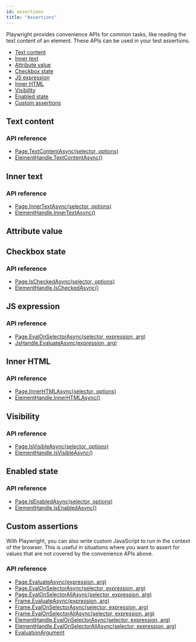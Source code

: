 ```yaml
---
id: assertions
title: "Assertions"
---
```


Playwright provides convenience APIs for common tasks, like reading the text content of an element. These APIs can be used in your test assertions.

- [Text content](#text-content)
- [Inner text](#inner-text)
- [Attribute value](#attribute-value)
- [Checkbox state](#checkbox-state)
- [JS expression](#js-expression)
- [Inner HTML](#inner-html)
- [Visibility](#visibility)
- [Enabled state](#enabled-state)
- [Custom assertions](#custom-assertions)

## Text content

### API reference
- [Page.TextContentAsync(selector, options)](./api/class-page.mdx#pagetextcontentasyncselector-options)
- [ElementHandle.TextContentAsync()](./api/class-elementhandle.mdx#elementhandletextcontentasync)

## Inner text

### API reference
- [Page.InnerTextAsync(selector, options)](./api/class-page.mdx#pageinnertextasyncselector-options)
- [ElementHandle.InnerTextAsync()](./api/class-elementhandle.mdx#elementhandleinnertextasync)

## Attribute value

## Checkbox state

### API reference
- [Page.IsCheckedAsync(selector, options)](./api/class-page.mdx#pageischeckedasyncselector-options)
- [ElementHandle.IsCheckedAsync()](./api/class-elementhandle.mdx#elementhandleischeckedasync)

## JS expression

### API reference
- [Page.EvalOnSelectorAsync(selector, expression, arg)](./api/class-page.mdx#pageevalonselectorasyncselector-expression-arg)
- [JsHandle.EvaluateAsync(expression, arg)](./api/class-jshandle.mdx#jshandleevaluateasyncexpression-arg)

## Inner HTML

### API reference
- [Page.InnerHTMLAsync(selector, options)](./api/class-page.mdx#pageinnerhtmlasyncselector-options)
- [ElementHandle.InnerHTMLAsync()](./api/class-elementhandle.mdx#elementhandleinnerhtmlasync)

## Visibility

### API reference
- [Page.IsVisibleAsync(selector, options)](./api/class-page.mdx#pageisvisibleasyncselector-options)
- [ElementHandle.IsVisibleAsync()](./api/class-elementhandle.mdx#elementhandleisvisibleasync)

## Enabled state

### API reference
- [Page.IsEnabledAsync(selector, options)](./api/class-page.mdx#pageisenabledasyncselector-options)
- [ElementHandle.IsEnabledAsync()](./api/class-elementhandle.mdx#elementhandleisenabledasync)

## Custom assertions

With Playwright, you can also write custom JavaScript to run in the context of the browser. This is useful in situations where you want to assert for values that are not covered by the convenience APIs above.

### API reference
- [Page.EvaluateAsync(expression, arg)](./api/class-page.mdx#pageevaluateasyncexpression-arg)
- [Page.EvalOnSelectorAsync(selector, expression, arg)](./api/class-page.mdx#pageevalonselectorasyncselector-expression-arg)
- [Page.EvalOnSelectorAllAsync(selector, expression, arg)](./api/class-page.mdx#pageevalonselectorallasyncselector-expression-arg)
- [Frame.EvaluateAsync(expression, arg)](./api/class-frame.mdx#frameevaluateasyncexpression-arg)
- [Frame.EvalOnSelectorAsync(selector, expression, arg)](./api/class-frame.mdx#frameevalonselectorasyncselector-expression-arg)
- [Frame.EvalOnSelectorAllAsync(selector, expression, arg)](./api/class-frame.mdx#frameevalonselectorallasyncselector-expression-arg)
- [ElementHandle.EvalOnSelectorAsync(selector, expression, arg)](./api/class-elementhandle.mdx#elementhandleevalonselectorasyncselector-expression-arg)
- [ElementHandle.EvalOnSelectorAllAsync(selector, expression, arg)](./api/class-elementhandle.mdx#elementhandleevalonselectorallasyncselector-expression-arg)
- [EvaluationArgument]

[Accessibility]: ./api/class-accessibility.mdx "Accessibility"
[Browser]: ./api/class-browser.mdx "Browser"
[BrowserContext]: ./api/class-browsercontext.mdx "BrowserContext"
[BrowserType]: ./api/class-browsertype.mdx "BrowserType"
[ConsoleMessage]: ./api/class-consolemessage.mdx "ConsoleMessage"
[Dialog]: ./api/class-dialog.mdx "Dialog"
[Download]: ./api/class-download.mdx "Download"
[ElementHandle]: ./api/class-elementhandle.mdx "ElementHandle"
[FileChooser]: ./api/class-filechooser.mdx "FileChooser"
[Frame]: ./api/class-frame.mdx "Frame"
[JSHandle]: ./api/class-jshandle.mdx "JSHandle"
[Keyboard]: ./api/class-keyboard.mdx "Keyboard"
[Mouse]: ./api/class-mouse.mdx "Mouse"
[Page]: ./api/class-page.mdx "Page"
[Playwright]: ./api/class-playwright.mdx "Playwright"
[Request]: ./api/class-request.mdx "Request"
[Response]: ./api/class-response.mdx "Response"
[Route]: ./api/class-route.mdx "Route"
[Selectors]: ./api/class-selectors.mdx "Selectors"
[TimeoutError]: ./api/class-timeouterror.mdx "TimeoutError"
[Touchscreen]: ./api/class-touchscreen.mdx "Touchscreen"
[Video]: ./api/class-video.mdx "Video"
[WebSocket]: ./api/class-websocket.mdx "WebSocket"
[WebSocketFrame]: ./api/class-websocketframe.mdx "WebSocketFrame"
[Worker]: ./api/class-worker.mdx "Worker"
[Element]: https://developer.mozilla.org/en-US/docs/Web/API/element "Element"
[EvaluationArgument]: ./core-concepts.mdx#evaluation-argument "EvaluationArgument"
[Promise]: https://developer.mozilla.org/en-US/docs/Web/JavaScript/Reference/Global_Objects/Promise "Promise"
[iterator]: https://developer.mozilla.org/en-US/docs/Web/JavaScript/Reference/Iteration_protocols "Iterator"
[origin]: https://developer.mozilla.org/en-US/docs/Glossary/Origin "Origin"
[selector]: https://developer.mozilla.org/en-US/docs/Web/CSS/CSS_Selectors "selector"
[Serializable]: https://developer.mozilla.org/en-US/docs/Web/JavaScript/Reference/Global_Objects/JSON/stringify#Description "Serializable"
[UIEvent.detail]: https://developer.mozilla.org/en-US/docs/Web/API/UIEvent/detail "UIEvent.detail"
[UnixTime]: https://en.wikipedia.org/wiki/Unix_time "Unix Time"
[xpath]: https://developer.mozilla.org/en-US/docs/Web/XPath "xpath"

[Array]: https://developer.mozilla.org/en-US/docs/Web/JavaScript/Reference/Global_Objects/Array "Array"
[boolean]: https://developer.mozilla.org/en-US/docs/Web/JavaScript/Data_structures#Boolean_type "Boolean"
[Buffer]: https://nodejs.org/api/buffer.html#buffer_class_buffer "Buffer"
[ChildProcess]: https://nodejs.org/api/child_process.html "ChildProcess"
[Error]: https://nodejs.org/api/errors.html#errors_class_error "Error"
[EventEmitter]: https://nodejs.org/api/events.html#events_class_eventemitter "EventEmitter"
[function]: https://developer.mozilla.org/en-US/docs/Web/JavaScript/Reference/Global_Objects/Function "Function"
[Map]: https://developer.mozilla.org/en-US/docs/Web/JavaScript/Reference/Global_Objects/Map "Map"
[null]: https://developer.mozilla.org/en-US/docs/Web/JavaScript/Reference/Global_Objects/null "null"
[number]: https://developer.mozilla.org/en-US/docs/Web/JavaScript/Data_structures#Number_type "Number"
[Object]: https://developer.mozilla.org/en-US/docs/Web/JavaScript/Reference/Global_Objects/Object "Object"
[Promise]: https://developer.mozilla.org/en-US/docs/Web/JavaScript/Reference/Global_Objects/Promise "Promise"
[Readable]: https://nodejs.org/api/stream.html#stream_class_stream_readable "Readable"
[RegExp]: https://developer.mozilla.org/en-US/docs/Web/JavaScript/Reference/Global_Objects/RegExp "RegExp"
[void]: https://developer.mozilla.org/en-US/docs/Web/JavaScript/Reference/Global_Objects/undefined "void"
[string]: https://developer.mozilla.org/en-US/docs/Web/JavaScript/Data_structures#String_type "string"
[URL]: https://nodejs.org/api/url.html "URL"

[Action]: https://docs.microsoft.com/en-us/dotnet/api/system.action-1?view=net-5.0 "Action"
[Func]: https://docs.microsoft.com/en-us/dotnet/api/system.func-2?view=net-5.0 "Func"
[IEnumerable]: https://docs.microsoft.com/en-us/dotnet/api/system.collections.ienumerable?view=net-5.0 "IEnumerable"
[TResult]: https://docs.microsoft.com/en-us/dotnet/api/system.threading.tasks.task-1?view=net-5.0 "TResult"

[all available image tags]: https://mcr.microsoft.com/v2/playwright/tags/list "all available image tags"
[Docker Hub]: https://hub.docker.com/_/microsoft-playwright "Docker Hub"
[Dockerfile.focal]: https://github.com/microsoft/playwright/blob/master/utils/docker/Dockerfile.focal "Dockerfile.focal"